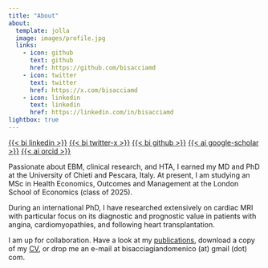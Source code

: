 ```yaml
---
title: "About"
about:
  template: jolla
  image: images/profile.jpg
  links:
    - icon: github
      text: github
      href: https://github.com/bisacciamd
    - icon: twitter
      text: twitter
      href: https://x.com/bisacciamd
    - icon: linkedin
      text: linkedin
      href: https://linkedin.com/in/bisacciamd
lightbox: true
---
```

[{{< bi linkedin >}}](https://linkedin.com/in/bisacciamd)   [{{< bi twitter-x >}}](https://x.com/bisacciamd)   [{{< bi github >}}](https://github.com/bisacciamd)   [{{< ai google-scholar >}}](https://scholar.google.com/citations?user=Apav_NgAAAAJ)   [{{< ai orcid >}}](https://orcid.org/0000-0003-4606-3093)


Passionate about EBM, clinical research, and HTA, I earned my MD and PhD at the University of Chieti and Pescara, Italy. At present, I am studying an MSc in Health Economics, Outcomes and Management at the London School of Economics (class of 2025). 

During an international PhD, I have researched extensively on cardiac MRI with particular focus on its diagnostic and prognostic value in patients with angina, cardiomyopathies, and following heart transplantation. 

I am up for collaboration. Have a look at my [publications](pubs.qmd), download a copy of my [CV](cv/index.qmd), or drop me an e-mail at bisacciagiandomenico (at) gmail (dot) com.